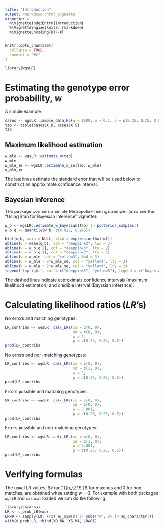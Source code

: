 ```yaml
---
title: "Introduction"
output: rmarkdown::html_vignette
vignette: >
  %\VignetteIndexEntry{Introduction}
  %\VignetteEngine{knitr::rmarkdown}
  %\VignetteEncoding{UTF-8}
---
```


```r
knitr::opts_chunk$set(
  collapse = TRUE,
  comment = "#>"
)
```

```r
library(wgsLR)
```

# Estimating the genotype error probability, $w$

A simple example:

```r
cases <- wgsLR::sample_data_Hp(n = 1000, w = 0.1, p = c(0.25, 0.25, 0.5))
tab <- table(cases$X_D, cases$X_S)
tab
```

## Maximum likelihood estimation

```r
w_mle <- wgsLR::estimate_w(tab)
w_mle
w_mle_se <- wgsLR::estimate_w_se(tab, w_mle)
w_mle_se
```

The last lines estimate the standard error that will be used below to construct an approximate confidence interval.

## Bayesian inference

The package contains a simple Metropolis-Hastings sampler (also see the "Using Stan for Bayesian inference" vignette):

```r
w_b <- wgsLR::estimate_w_bayesian(tab) |> posterior_samples()
w_b_q <- quantile(w_b, c(0.025, 0.975))
```

```r
hist(w_b, main = NULL, xlab = expression(hat(w)))
abline(v = mean(w_b), col = "deeppink3", lwd = 3)
abline(v = w_b_q[1], col = "deeppink3", lty = 2)
abline(v = w_b_q[2], col = "deeppink3", lty = 2)
abline(v = w_mle, col = "yellow3", lwd = 3)
abline(v = w_mle - 2*w_mle_se, col = "yellow3", lty = 2)
abline(v = w_mle + 2*w_mle_se, col = "yellow3", lty = 2)
legend("topright", col = c("deeppink3", "yellow3"), legend = c("Bayesian", "MLE"), lty = 1, lwd = 2)
```

The dashed lines indicate approximate confidence intervals (maximum likelihood estimation) and 
credible interval (Bayesian inference).

# Calculating likelihood ratios ($LR$'s)


No errors and matching genotypes:

```r
LR_contribs <- wgsLR::calc_LRs(xs = c(0, 0), 
                               xd = c(0, 0), 
                               w = 0, 
                               p = c(0.25, 0.25, 0.5))
prod(LR_contribs)
```

No errors and non-matching genotypes:

```r
LR_contribs <- wgsLR::calc_LRs(xs = c(0, 0), 
                               xd = c(1, 0), 
                               w = 0, 
                               p = c(0.25, 0.25, 0.5))
prod(LR_contribs)
```


Errors possible and matching genotypes:

```r
LR_contribs <- wgsLR::calc_LRs(xs = c(0, 0), 
                               xd = c(0, 0), 
                               w = 0.001, 
                               p = c(0.25, 0.25, 0.5))
prod(LR_contribs)
```

Errors possible and non-matching genotypes:

```r
LR_contribs <- wgsLR::calc_LRs(xs = c(0, 0), 
                               xd = c(1, 0), 
                               w = 0.001, 
                               p = c(0.25, 0.25, 0.5))
prod(LR_contribs)
```


# Verifying formulas

The usual $LR$ values, $\frac{1}{p_{Z^S}}$ for matches and $0$ for non-matches, 
are obtained when setting $w = 0$.
For example with both packages `wgsLR` and `caracas` loaded we can do the following:

```r
library(caracas)
LR <- d_prob_LR$expr
LRw0 <- sapply(LR, \(x) as_sym(x) |> subs("w", 0) |> as_character())
with(d_prob_LR, cbind(XD_MA, XS_MA, LRw0))
```
